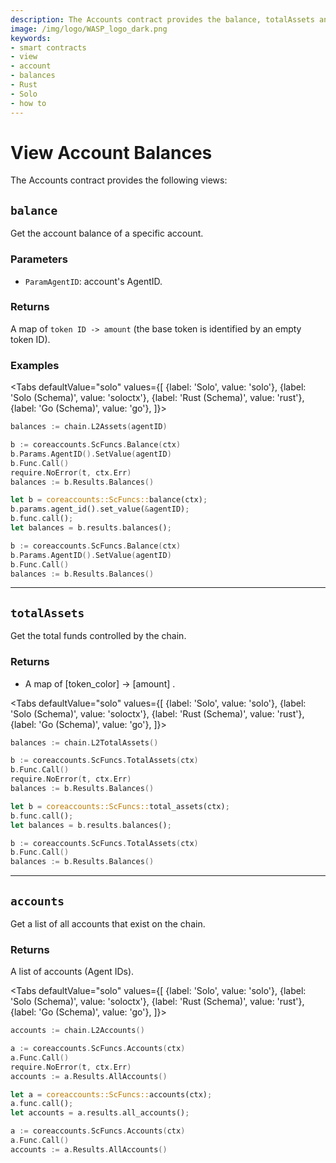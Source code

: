```yaml
---
description: The Accounts contract provides the balance, totalAssets and accounts views.
image: /img/logo/WASP_logo_dark.png
keywords:
- smart contracts
- view
- account
- balances
- Rust
- Solo
- how to
---
```



# View Account Balances

The Accounts contract provides the following views:

## `balance`

Get the account balance of a specific account.

### Parameters

- `ParamAgentID`: account's AgentID.

### Returns

A map of `token ID -> amount` (the base token is identified by an empty token ID).

### Examples

<Tabs
    defaultValue="solo"
    values={[
        {label: 'Solo', value: 'solo'},
        {label: 'Solo (Schema)', value: 'soloctx'},
        {label: 'Rust (Schema)', value: 'rust'},
        {label: 'Go (Schema)', value: 'go'},
    ]}>
<TabItem value="solo">

```go
balances := chain.L2Assets(agentID)
```

</TabItem>
<TabItem value="soloctx">

```go
b := coreaccounts.ScFuncs.Balance(ctx)
b.Params.AgentID().SetValue(agentID)
b.Func.Call()
require.NoError(t, ctx.Err)
balances := b.Results.Balances()
```

</TabItem>
<TabItem value="rust">

```rust
let b = coreaccounts::ScFuncs::balance(ctx);
b.params.agent_id().set_value(&agentID);
b.func.call();
let balances = b.results.balances();
```

</TabItem>
<TabItem value="go">

```go
b := coreaccounts.ScFuncs.Balance(ctx)
b.Params.AgentID().SetValue(agentID)
b.Func.Call()
balances := b.Results.Balances()
```

</TabItem>
</Tabs>

---

## `totalAssets`

Get the total funds controlled by the chain.

### Returns

- A map of [token_color] -> [amount] .

<Tabs
    defaultValue="solo"
    values={[
        {label: 'Solo', value: 'solo'},
        {label: 'Solo (Schema)', value: 'soloctx'},
        {label: 'Rust (Schema)', value: 'rust'},
        {label: 'Go (Schema)', value: 'go'},
    ]}>
<TabItem value="solo">

```go
balances := chain.L2TotalAssets()
```

</TabItem>
<TabItem value="soloctx">

```go
b := coreaccounts.ScFuncs.TotalAssets(ctx)
b.Func.Call()
require.NoError(t, ctx.Err)
balances := b.Results.Balances()
```

</TabItem>
<TabItem value="rust">

```rust
let b = coreaccounts::ScFuncs::total_assets(ctx);
b.func.call();
let balances = b.results.balances();
```

</TabItem>
<TabItem value="go">

```go
b := coreaccounts.ScFuncs.TotalAssets(ctx)
b.Func.Call()
balances := b.Results.Balances()
```

</TabItem>
</Tabs>

---

## `accounts`

Get a list of all accounts that exist on the chain.

### Returns

A list of accounts (Agent IDs).

<Tabs
    defaultValue="solo"
    values={[
        {label: 'Solo', value: 'solo'},
        {label: 'Solo (Schema)', value: 'soloctx'},
        {label: 'Rust (Schema)', value: 'rust'},
        {label: 'Go (Schema)', value: 'go'},
    ]}>
<TabItem value="solo">

```go
accounts := chain.L2Accounts()
```

</TabItem>
<TabItem value="soloctx">

```go
a := coreaccounts.ScFuncs.Accounts(ctx)
a.Func.Call()
require.NoError(t, ctx.Err)
accounts := a.Results.AllAccounts()
```

</TabItem>
<TabItem value="rust">

```rust
let a = coreaccounts::ScFuncs::accounts(ctx);
a.func.call();
let accounts = a.results.all_accounts();
```

</TabItem>
<TabItem value="go">

```go
a := coreaccounts.ScFuncs.Accounts(ctx)
a.Func.Call()
accounts := a.Results.AllAccounts()
```

</TabItem>
</Tabs>
